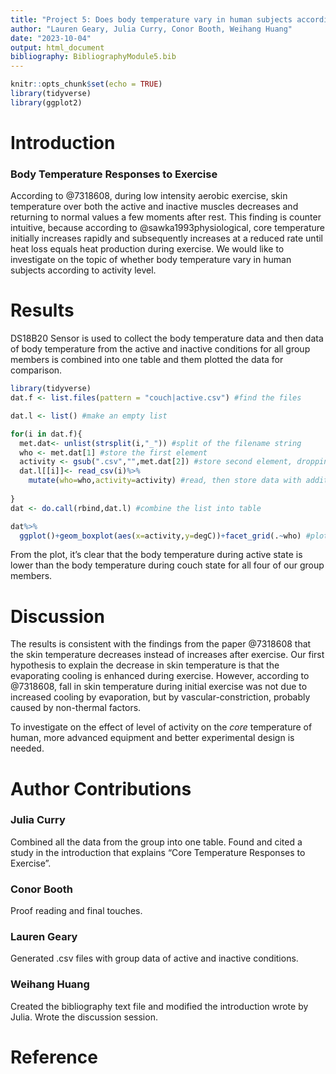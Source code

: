 ```yaml
---
title: "Project 5: Does body temperature vary in human subjects according to activity level?"
author: "Lauren Geary, Julia Curry, Conor Booth, Weihang Huang"
date: "2023-10-04"
output: html_document
bibliography: BibliographyModule5.bib
---
```


```r
knitr::opts_chunk$set(echo = TRUE)
library(tidyverse)
library(ggplot2)
```
# Introduction
### Body Temperature Responses to Exercise

According to @7318608, during low intensity aerobic exercise, skin temperature over both the active and inactive muscles decreases and returning to normal values a few moments after rest. This finding is counter intuitive, because according to @sawka1993physiological, core temperature initially increases rapidly and subsequently increases at a reduced rate until heat loss equals heat production during exercise. We would like to investigate on the topic of whether body temperature vary in human subjects according to activity level.

# Results

DS18B20 Sensor is used to collect the body temperature data and then data of body temperature from the active and inactive conditions for all group members is combined into one table and them plotted the data for comparison.

```r
library(tidyverse)
dat.f <- list.files(pattern = "couch|active.csv") #find the files

dat.l <- list() #make an empty list

for(i in dat.f){
  met.dat<- unlist(strsplit(i,"_")) #split of the filename string
  who <- met.dat[1] #store the first element
  activity <- gsub(".csv","",met.dat[2]) #store second element, dropping CSV with gsub()
  dat.l[[i]]<- read_csv(i)%>%
    mutate(who=who,activity=activity) #read, then store data with additional columns of metada in list as position unique to i
  
}
dat <- do.call(rbind,dat.l) #combine the list into table

dat%>%
  ggplot()+geom_boxplot(aes(x=activity,y=degC))+facet_grid(.~who) #plot to see what we get
```

From the plot, it's clear that the body temperature during active state is lower than the body temperature during couch state for all four of our group members.

# Discussion
The results is consistent with the findings from the paper @7318608 that the skin temperature decreases instead of increases after exercise. Our first hypothesis to explain the decrease in skin temperature is that the evaporating cooling is enhanced during exercise. However, according to @7318608, fall in skin temperature during initial exercise was not due to increased cooling by evaporation, but by vascular-constriction, probably caused by non-thermal factors.

To investigate on the effect of level of activity on the *core* temperature of human, more advanced equipment and better experimental design is needed.

# Author Contributions

### Julia Curry 
Combined all the data from the group into one table. Found and cited a study in the introduction that explains "Core Temperature Responses to Exercise".

### Conor Booth
Proof reading and final touches.

### Lauren Geary
Generated .csv files with group data of active and inactive conditions. 

### Weihang Huang
Created the bibliography text file and modified the introduction wrote by Julia. Wrote the discussion session.

# Reference


